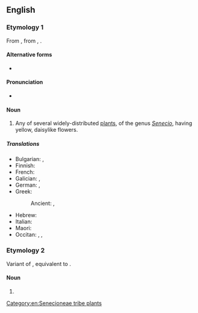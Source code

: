 ==English==

===Etymology 1===
From {{inh|en|enm|grundeswulie|grundeswülie}}, from {{inh|en|ang|grundeswyliġe}}, {{m|ang|grundeswelġe||groundsel}}.

====Alternative forms====
* {{l|en|grunsel}}

====Pronunciation====
* {{IPA|en|/ˈɡɹaʊnd.səl/|/ˈɡɹaʊn.səl/}}

====Noun====
{{wikipedia}}
{{en-noun|~}}

# Any of several widely-distributed [[plant]]s, of the genus ''[[Senecio]]'', having yellow, daisylike flowers.

=====Translations=====
{{trans-top|Senecio}}
* Bulgarian: {{t|bg|спореж|m}}, {{t|bg|кръстец|m}}
* Finnish: {{t+|fi|villakko}}
* French: {{t+|fr|séneçon|m}}
* Galician: {{t+|gl|cascabel|m}}, {{t|gl|cálsamo|m}}
* German: {{t|de|Kreuzkraut|m}}, {{t|de|Greiskraut|m}}
* Greek:
*: Ancient: {{t|grc|ἠριγέρων|m}}, {{t|grc|ἀκανθίς|f}}
{{trans-mid}}
* Hebrew: {{t+|he|סַבְיוֹן|m|tr=savyón}}
* Italian: {{t|it|senecione|m}}
* Maori: {{t|mi|hāka}}
* Occitan: {{t|oc|saniçon|m}}, {{t|oc|seniçon|m}}, {{t|oc|sirincon|m}}
{{trans-bottom}}

===Etymology 2===
Variant of {{m|en|groundsill}}, equivalent to {{compound|en|ground|sill}}.

====Noun====
{{en-noun}}

# {{alternative form of|en|groundsill}}

[[Category:en:Senecioneae tribe plants]]